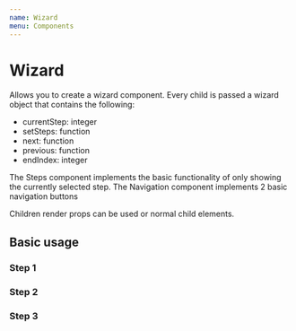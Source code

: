 ```yaml
---
name: Wizard
menu: Components
---
```



# Wizard

Allows you to create a wizard component.
Every child is passed a wizard object that contains the following:

* currentStep: integer
* setSteps: function
* next: function
* previous: function
* endIndex: integer

The Steps component implements the basic functionality of only showing the currently selected step.
The Navigation component implements 2 basic navigation buttons

Children render props can be used or normal child elements.

## Basic usage

<Playground>
  <Wizard>
    <Wizard.Steps>
      <div>
        <h3>Step 1</h3>
      </div>
      <div>
        <h3>Step 2</h3>
      </div>
      <div>
        <h3>Step 3</h3>
      </div>
    </Wizard.Steps>
    <Wizard.Navigation />
  </Wizard>
</Playground>
